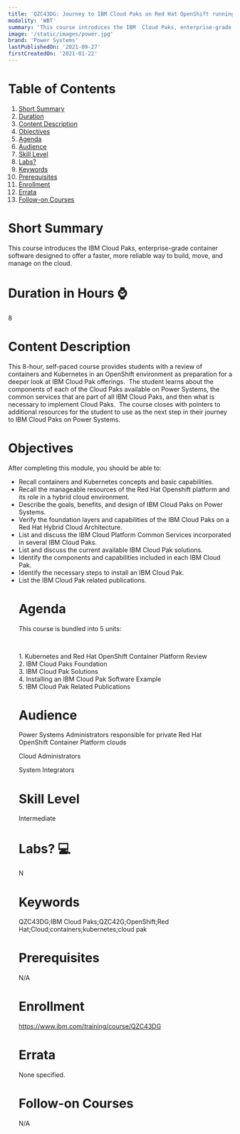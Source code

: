 ```yaml
---
title: 'QZC43DG: Journey to IBM Cloud Paks on Red Hat OpenShift running on Power Systems'
modality: 'WBT'
summary: 'This course introduces the IBM  Cloud Paks, enterprise-grade container software designed to offer a faster, more reliable way to build, move, and manage on the cloud.'
image: '/static/images/power.jpg'
brand: 'Power Systems'
lastPublishedOn: '2021-09-27'
firstCreatedOn: '2021-01-22'
---
```

# Table of Contents
1.  [Short Summary](#short-summary)
2.  [Duration](#duration-in-hours-)
3.  [Content Description](#content-description)
4.  [Objectives](#objectives)
5.  [Agenda](#agenda)
6.  [Audience](#audience)
7.  [Skill Level](#skill-level)
8.  [Labs?](#labs-)
9.  [Keywords](#keywords)
10. [Prerequisites](#prerequisites)
11. [Enrollment](#enrollment)
12. [Errata](#errata)
13. [Follow-on Courses](#follow-on-courses)

# Short Summary
This course introduces the IBM  Cloud Paks, enterprise-grade container software designed to offer a faster, more reliable way to build, move, and manage on the cloud.

# Duration in Hours ⌚
8

# Content Description
<p>This 8-hour, self-paced course provides students with a review of containers and Kubernetes in an OpenShift environment as preparation for a deeper look at IBM Cloud Pak offerings. &nbsp;The student learns about the components of each of the Cloud Paks available on Power Systems, the common services that are part of all IBM Cloud Paks, and then what is necessary to implement Cloud Paks. &nbsp;The course closes with pointers to additional resources for the student to use as the next step in their journey to IBM Cloud Paks on Power Systems.</p>

# Objectives
<p>After completing this module, you should be able to:</p><ul /><li />Recall containers and Kubernetes concepts and basic capabilities.<li />Recall the manageable resources of the Red Hat Openshift platform and its role in a hybrid cloud environment.<li />Describe the goals, benefits, and design of IBM Cloud Paks on Power Systems.<li />Verify the foundation layers and capabilities of the IBM Cloud Paks on a Red Hat Hybrid Cloud Architecture.<li />List and discuss the IBM Cloud Platform Common Services incorporated in several IBM Cloud Paks.<li />List and discuss the current available IBM Cloud Pak solutions.<li />Identify the components and capabilities included in each IBM Cloud Pak.<li />Identify the necessary steps to install an IBM Cloud Pak.<li />List the IBM Cloud Pak related publications.

# Agenda
<p>This course is bundled into 5 units:</p><p>&nbsp;</p><p>1. Kubernetes and Red Hat OpenShift Container Platform Review<br />2. IBM Cloud Paks Foundation<br />3. IBM Cloud Pak Solutions<br />4. Installing an IBM Cloud Pak Software Example<br />5. IBM Cloud Pak Related Publications</p>

# Audience
<p>Power Systems Administrators responsible for private Red Hat OpenShift Container Platform clouds</p><p>Cloud Administrators</p><p>System Integrators</p>

# Skill Level
Intermediate        

# Labs? 💻
N

# Keywords
QZC43DG;IBM Cloud Paks;QZC42G;OpenShift;Red Hat;Cloud;containers;kubernetes;cloud pak

# Prerequisites
N/A

# Enrollment
https://www.ibm.com/training/course/QZC43DG

# Errata
None specified.

# Follow-on Courses
N/A


